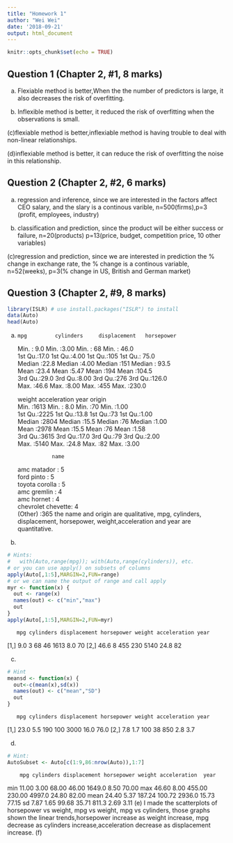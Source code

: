 ```yaml
---
title: "Homework 1"
author: "Wei Wei"
date: '2018-09-21'
output: html_document
---
```


```r
knitr::opts_chunk$set(echo = TRUE)
```

## Question 1 (Chapter 2, #1, 8 marks)

(a) Flexiable method is better,When the the number of predictors is large, it also decreases the risk of overfitting.

(b) Inflexible method is better, it reduced the risk of overfitting when the observations is small.

(c)flexiable method is better,inflexiable method is having trouble to deal with non-linear relationships.

(d)inflexiable method is better, it can reduce the risk of overfitting the noise in this relationship.

## Question 2 (Chapter 2, #2, 6 marks)

(a) regression and inference, since we are interested in the factors affect CEO salary, and the slary is a continous varible, n=500(firms),p=3 (profit, employees, industry)

(b) classification and prediction, since the product will be either success or failure, n=20(products) p=13(price, budget, competition price, 10 other variables)

(c)regression and prediction,  since we are interested in prediction the % change in exchange rate, the % change is a continous variable, n=52(weeks), p=3(% change in US, British and German market)

## Question 3 (Chapter 2, #9, 8 marks)

```r
library(ISLR) # use install.packages("ISLR") to install
data(Auto)
head(Auto)
```

(a)
       mpg         cylinders     displacement   horsepower   
  Min.   : 9.0   Min.   :3.00   Min.   : 68   Min.   : 46.0  
  1st Qu.:17.0   1st Qu.:4.00   1st Qu.:105   1st Qu.: 75.0  
  Median :22.8   Median :4.00   Median :151   Median : 93.5  
  Mean   :23.4   Mean   :5.47   Mean   :194   Mean   :104.5  
  3rd Qu.:29.0   3rd Qu.:8.00   3rd Qu.:276   3rd Qu.:126.0  
  Max.   :46.6   Max.   :8.00   Max.   :455   Max.   :230.0  
                                                             
      weight      acceleration       year        origin    
  Min.   :1613   Min.   : 8.0   Min.   :70   Min.   :1.00  
  1st Qu.:2225   1st Qu.:13.8   1st Qu.:73   1st Qu.:1.00  
  Median :2804   Median :15.5   Median :76   Median :1.00  
  Mean   :2978   Mean   :15.5   Mean   :76   Mean   :1.58  
  3rd Qu.:3615   3rd Qu.:17.0   3rd Qu.:79   3rd Qu.:2.00  
  Max.   :5140   Max.   :24.8   Max.   :82   Max.   :3.00  
                                                           
                  name    
  amc matador       :  5  
  ford pinto        :  5  
  toyota corolla    :  5  
  amc gremlin       :  4  
  amc hornet        :  4  
  chevrolet chevette:  4  
  (Other)           :365
the name and origin are qualitative, mpg, cylinders, displacement, horsepower, weight,acceleration and year are quantitative.
(b)

```r
# Hints:
#   with(Auto,range(mpg)); with(Auto,range(cylinders)), etc.
# or you can use apply() on subsets of columns
apply(Auto[,1:5],MARGIN=2,FUN=range)
# or we can name the output of range and call apply
myr <- function(x) {
  out <- range(x)
  names(out) <- c("min","max")
  out
}
apply(Auto[,1:5],MARGIN=2,FUN=myr)
```
       mpg cylinders displacement horsepower weight acceleration year
 [1,]  9.0         3           68         46   1613          8.0   70
 [2,] 46.6         8          455        230   5140         24.8   82


(c)

```r
# Hint
meansd <- function(x) {
  out<-c(mean(x),sd(x))
  names(out) <- c("mean","SD")
  out
}
```
       mpg cylinders displacement horsepower weight acceleration year
 [1,] 23.0       5.5          190        100   3000         16.0 76.0
 [2,]  7.8       1.7          100         38    850          2.8  3.7

(d)

```r
# Hint:
AutoSubset <- Auto[c(1:9,86:nrow(Auto)),1:7]
```
        mpg cylinders displacement horsepower weight acceleration  year
 min  11.00      3.00        68.00      46.00 1649.0         8.50 70.00
 max  46.60      8.00       455.00     230.00 4997.0        24.80 82.00
 mean 24.40      5.37       187.24     100.72 2936.0        15.73 77.15
 sd    7.87      1.65        99.68      35.71  811.3         2.69  3.11
(e)
I made the scatterplots of horsepower vs weight, mpg vs weight, mpg vs cylinders, those graphs shown the linear trends,horsepower increase as weight increase, mpg decrease as cylinders increase,acceleration decrease as displacement increase. 
(f)
